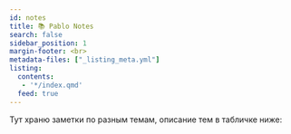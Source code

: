 ```yaml
---
id: notes
title: 📚 Pablo Notes
search: false
sidebar_position: 1
margin-footer: <br>
metadata-files: ["_listing_meta.yml"]
listing:
  contents: 
   - '*/index.qmd'
  feed: true
---
```


Тут храню заметки по разным темам, описание тем в табличке ниже:
